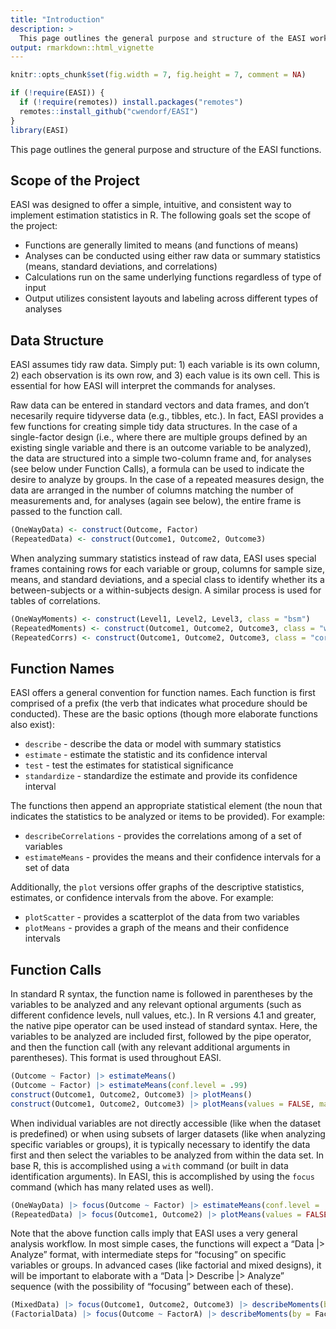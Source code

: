 ```yaml
---
title: "Introduction"
description: >
  This page outlines the general purpose and structure of the EASI workflow.
output: rmarkdown::html_vignette
---
```


```r
knitr::opts_chunk$set(fig.width = 7, fig.height = 7, comment = NA)
```

```r
if (!require(EASI)) {
  if (!require(remotes)) install.packages("remotes")
  remotes::install_github("cwendorf/EASI")
}
library(EASI)
```

This page outlines the general purpose and structure of the EASI functions.

## Scope of the Project

EASI was designed to offer a simple, intuitive, and consistent way to implement estimation statistics in R. The following goals set the scope of the project:

- Functions are generally limited to means (and functions of means)
- Analyses can be conducted using either raw data or summary statistics (means, standard deviations, and correlations)
- Calculations run on the same underlying functions regardless of type of input
- Output utilizes consistent layouts and labeling across different types of analyses

## Data Structure

EASI assumes tidy raw data. Simply put: 1) each variable is its own column, 2) each observation is its own row, and 3) each value is its own cell. This is essential for how EASI will interpret the commands for analyses.

Raw data can be entered in standard vectors and data frames, and don't necesarily require tidyverse data (e.g., tibbles, etc.). In fact, EASI provides a few functions for creating simple tidy data structures. In the case of a single-factor design (i.e., where there are multiple groups defined by an existing single variable and there is an outcome variable to be analyzed), the data are structured into a simple two-column frame and, for analyses (see below under Function Calls), a formula can be used to indicate the desire to analyze by groups. In the case of a repeated measures design, the data are arranged in the number of columns matching the number of measurements and, for analyses (again see below), the entire frame is passed to the function call.
```r
(OneWayData) <- construct(Outcome, Factor)
(RepeatedData) <- construct(Outcome1, Outcome2, Outcome3)
```

When analyzing summary statistics instead of raw data, EASI uses special frames containing rows for each variable or group, columns for sample size, means, and standard deviations, and a special class to identify whether its a between-subjects or a within-subjects design. A similar process is used for tables of correlations.
```r
(OneWayMoments) <- construct(Level1, Level2, Level3, class = "bsm")
(RepeatedMoments) <- construct(Outcome1, Outcome2, Outcome3, class = "wsm")
(RepeatedCorrs) <- construct(Outcome1, Outcome2, Outcome3, class = "cor")
```

## Function Names

EASI offers a general convention for function names. Each function is first comprised of a prefix (the verb that indicates what procedure should be conducted). These are the basic options (though more elaborate functions also exist):

- `describe` - describe the data or model with summary statistics
- `estimate` - estimate the statistic and its confidence interval
- `test` - test the estimates for statistical significance
- `standardize` - standardize the estimate and provide its confidence interval

The functions then append an appropriate statistical element (the noun that indicates the statistics to be analyzed or items to be provided). For example:

- `describeCorrelations` - provides the correlations among of a set of variables
- `estimateMeans` - provides the means and their confidence intervals for a set of data

Additionally, the `plot` versions offer graphs of the descriptive statistics, estimates, or confidence intervals from the above. For example:

- `plotScatter` - provides a scatterplot of the data from two variables
- `plotMeans` - provides a graph of the means and their confidence intervals

## Function Calls

In standard R syntax, the function name is followed in parentheses by the variables to be analyzed and any relevant optional arguments (such as different confidence levels, null values, etc.). In R versions 4.1 and greater, the native pipe operator can be used instead of standard syntax. Here, the variables to be analyzed are included first, followed by the pipe operator, and then the function call (with any relevant additional arguments in parentheses). This format is used throughout EASI.

```r
(Outcome ~ Factor) |> estimateMeans()
(Outcome ~ Factor) |> estimateMeans(conf.level = .99)
construct(Outcome1, Outcome2, Outcome3) |> plotMeans()
construct(Outcome1, Outcome2, Outcome3) |> plotMeans(values = FALSE, main = "Custom Plot Title", col = "darkblue")
```

When individual variables are not directly accessible (like when the dataset is predefined) or when using subsets of larger datasets (like when analyzing specific variables or groups), it is typically necessary to identify the data first and then select the variables to be analyzed from within the data set. In base R, this is accomplished using a `with` command (or built in data identification arguments). In EASI, this is accomplished by using the `focus` command (which has many related uses as well).
```r
(OneWayData) |> focus(Outcome ~ Factor) |> estimateMeans(conf.level = .99)
(RepeatedData) |> focus(Outcome1, Outcome2) |> plotMeans(values = FALSE, main = "Custom Plot Title", col = "darkblue")
```

Note that the above function calls imply that EASI uses a very general analysis workflow. In most simple cases, the functions will expect a "Data |> Analyze" format, with intermediate steps for "focusing" on specific variables or groups. In advanced cases (like factorial and mixed designs), it will be important to elaborate with a "Data |> Describe |> Analyze" sequence (with the possibility of "focusing" between each of these).
```r
(MixedData) |> focus(Outcome1, Outcome2, Outcome3) |> describeMoments(by = Factor) |> estimateMeans(conf.level = .99)
(FactorialData) |> focus(Outcome ~ FactorA) |> describeMoments(by = FactorB) |> focus(A1, A2) |> plotComparison(values = FALSE, main = "Custom Plot Title", col = "darkblue")
```
